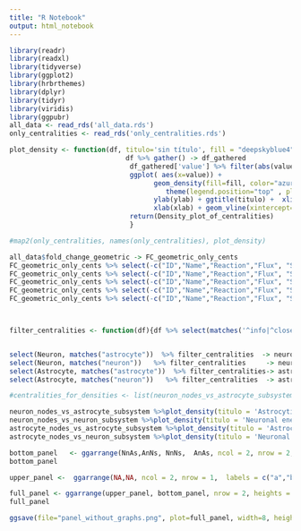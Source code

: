 ```yaml
---
title: "R Notebook"
output: html_notebook
---
```



```r
library(readr)
library(readxl)
library(tidyverse)
library(ggplot2)
library(hrbrthemes)
library(dplyr)
library(tidyr)
library(viridis)
library(ggpubr)
all_data <- read_rds('all_data.rds')
only_centralities <- read_rds('only_centralities.rds')
```

```r

plot_density <- function(df, titulo='sin título', fill = "deepskyblue4" , xlab = "Centrality", ylab = "# nodes", xlim = c(-0.04, 0.04)){cut = 0.005
                             df %>% gather() -> df_gathered
                              df_gathered['value'] %>% filter(abs(value) > cut) %>%
                              ggplot( aes(x=value)) +
                                    geom_density(fill=fill, color="azure4", alpha=.8)+
                                       theme(legend.position="top" , plot.title = element_text(size=8.5)) +
                                    ylab(ylab) + ggtitle(titulo) +  xlim(xlim) +
                                    xlab(xlab) + geom_vline(xintercept=0, linetype="dashed", color = "black",  size=1) -> Density_plot_of_centralities
                              return(Density_plot_of_centralities)
                              }

#map2(only_centralities, names(only_centralities), plot_density)

all_data$fold_change_geometric -> FC_geometric_only_cents
FC_geometric_only_cents %>% select(-c("ID","Name","Reaction","Flux", "Sensitivity" )) %>% filter(`Node type` == "Sink/Demand Astro")     -> SD_astro
FC_geometric_only_cents %>% select(-c("ID","Name","Reaction","Flux", "Sensitivity" )) %>% filter(`Node type` == "Sink/Demand Neuron")    -> SD_neuron
FC_geometric_only_cents %>% select(-c("ID","Name","Reaction","Flux", "Sensitivity" )) %>% filter(`Node type` == "Neuron")                -> Neuron
FC_geometric_only_cents %>% select(-c("ID","Name","Reaction","Flux", "Sensitivity" )) %>% filter(`Node type` == "Astrocyte")             -> Astrocyte
FC_geometric_only_cents %>% select(-c("ID","Name","Reaction","Flux", "Sensitivity" )) %>% filter(`Node type` == "Exchange")              -> Exchange



filter_centralities <- function(df){df %>% select(matches('^info|^close|^bet|^communi|^katz|^page'))}


select(Neuron, matches("astrocyte"))  %>% filter_centralities  -> neuron_nodes_vs_astrocyte_subsystem
select(Neuron, matches("neuron"))   %>% filter_centralities     -> neuron_nodes_vs_neuron_subsystem
select(Astrocyte, matches("astrocyte"))  %>% filter_centralities-> astrocyte_nodes_vs_astrocyte_subsystem
select(Astrocyte, matches("neuron"))   %>% filter_centralities  -> astrocyte_nodes_vs_neuron_subsystem

#centralities_for_densities <- list(neuron_nodes_vs_astrocyte_subsystem,  neuron_nodes_vs_neuron_subsystem,  astrocyte_nodes_vs_astrocyte_subsystem, astrocyte_nodes_vs_neuron_subsystem )

neuron_nodes_vs_astrocyte_subsystem %>%plot_density(titulo = 'Astrocytic energy metabolism', fill = 'brown4', xlab = NULL, xlim = c(-0.072, 0.07))                                        -> NnAs
neuron_nodes_vs_neuron_subsystem %>%plot_density(titulo = 'Neuronal energy metabolism', fill = 'darkorange4', xlab ="Neuronal nodal contribution" , xlim = c(-0.072, 0.07))               -> NnNs
astrocyte_nodes_vs_astrocyte_subsystem %>%plot_density(titulo = 'Astrocytic energy metabolism', fill = 'darkolivegreen4', xlab = "Astrocytic nodal contribution", xlim = c(-0.099, 0.14), ylab = NULL) -> AnAs
astrocyte_nodes_vs_neuron_subsystem %>%plot_density(titulo = 'Neuronal energy metabolism', fill = 'darkseagreen4', xlab = NULL, xlim = c(-0.099, 0.14), ylab = NULL)                                   -> AnNs #

bottom_panel   <- ggarrange(NnAs,AnNs, NnNs,  AnAs, ncol = 2, nrow = 2,  labels = c('c','e','d','f'), widths = c(1.07,1), heights = c(1,1.2))
bottom_panel
```

```r
upper_panel <-  ggarrange(NA,NA, ncol = 2, nrow = 1,  labels = c("a","b"))

full_panel <- ggarrange(upper_panel, bottom_panel, nrow = 2, heights = c(.7,.3))
full_panel
```

```r
ggsave(file="panel_without_graphs.png", plot=full_panel, width=8, height=8, dpi = 500)
```



















